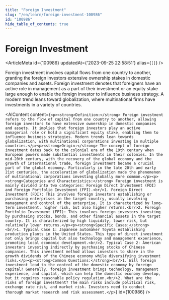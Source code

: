 ```yaml
---
title: "Foreign Investment"
slug: "/en/learn/foreign-investment-100986"
id: "100986"
hide_table_of_contents: true
---
```



# Foreign Investment

<ArticleMeta id={100986} updatedAt={'2023-09-25 22:58:51'} alias={`[]`} />
<div className='border-solid border-b border-t-0 my-4 border-[var(--ifm-color-gray-300)]' />

Foreign investment involves capital flows from one country to another, granting the foreign investors extensive ownership stakes in domestic companies and assets. Foreign investment denotes that foreigners have an active role in management as a part of their investment or an equity stake large enough to enable the foreign investor to influence business strategy. A modern trend leans toward globalization, where multinational firms have investments in a variety of countries.

<AIContent content={`<p><strong>Definition:</strong> Foreign investment refers to the flow of capital from one country to another, allowing foreign investors to have extensive ownership in domestic companies and assets. It implies that foreign investors play an active managerial role or hold a significant equity stake, enabling them to influence business strategies. Modern trends lean towards globalization, with multinational corporations investing in multiple countries.</p><p><strong>Origin:</strong> The concept of foreign investment dates back to the colonial era of the 19th century when European powers made substantial investments in their colonies. In the mid-20th century, with the recovery of the global economy and the growth of international trade, foreign investment became a crucial part of the global economy. Particularly in the late 20th and early 21st centuries, the acceleration of globalization made the phenomenon of multinational corporations investing globally more common.</p><p><strong>Categories and Characteristics:</strong> Foreign investment is mainly divided into two categories: Foreign Direct Investment (FDI) and Foreign Portfolio Investment (FPI).<br/>1. Foreign Direct Investment (FDI): This involves foreign investors establishing or purchasing enterprises in the target country, usually involving management and control of the enterprise. It is characterized by long-term investment, higher risk, but also higher returns.<br/>2. Foreign Portfolio Investment (FPI): This involves foreign investors investing by purchasing stocks, bonds, and other financial assets in the target country. It is characterized by high liquidity, lower risk, but relatively lower returns.</p><p><strong>Specific Cases:</strong><br/>1. Typical Case 1: Japanese automaker Toyota establishing production plants in the United States. This type of direct investment not only brings capital but also technology and management experience, promoting local economic development.<br/>2. Typical Case 2: American investors investing indirectly by purchasing stocks of Chinese companies. This investment method allows investors to share in the growth dividends of the Chinese economy while diversifying investment risks.</p><p><strong>Common Questions:</strong><br/>1. Will foreign investment lead to the control of the domestic economy by foreign capital? Generally, foreign investment brings technology, management experience, and capital, which can help the domestic economy develop, but it requires reasonable policy regulation.<br/>2. What are the risks of foreign investment? The main risks include political risk, exchange rate risk, and market risk. Investors need to conduct thorough market research and risk assessment.</p>`} id={100986} />

